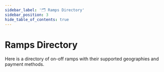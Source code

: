 ```yaml
---
sidebar_label: '🗂️ Ramps Directory'
sidebar_position: 3
hide_table_of_contents: true
---
```


# Ramps Directory

Here is a directory of on-off ramps with their supported geographies and payment methods.

<RampsDirectory />